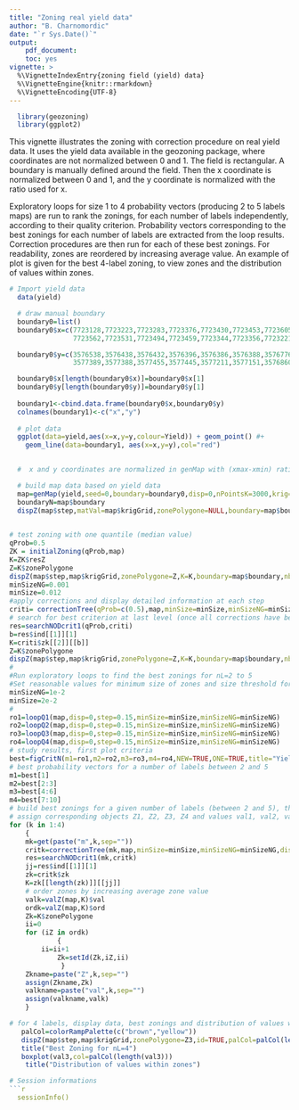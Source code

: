 ```yaml
---
title: "Zoning real yield data"
author: "B. Charnomordic"
date: "`r Sys.Date()`"
output:
    pdf_document:
    toc: yes
vignette: >
  %\VignetteIndexEntry{zoning field (yield) data}
  %\VignetteEngine{knitr::rmarkdown}
  %\VignetteEncoding{UTF-8}
---
```


```r
  library(geozoning)
  library(ggplot2)

```
This vignette illustrates the zoning with correction procedure on real yield data. It uses the yield data available in the geozoning package, where coordinates are not normalized between 0 and 1. The field is rectangular.
A boundary is manually defined around the field.
Then the x coordinate is normalized between 0 and 1, and the y coordinate is normalized with the ratio used for x.

Exploratory loops for size 1 to 4 probability vectors (producing 2 to 5 labels maps) are run to rank the zonings, for each number of labels independently, according to their quality criterion.
Probability vectors corresponding to the best zonings for each number of labels are extracted from the loop results. Correction procedures are then run for each of these best zonings.
For readability, zones are reordered by increasing average value. An example of plot is given for the best 4-label zoning, to view zones and the distribution of values within zones.


```r
# Import yield data
  data(yield)
```

```r
  # draw manual boundary
  boundary0=list()
  boundary0$x=c(7723128,7723223,7723283,7723376,7723430,7723453,7723605,7723713,7723699,7723638,7723696,7723707,
                7723562,7723531,7723494,7723459,7723344,7723356,7723221,7723158,7723129)

  boundary0$y=c(3576538,3576438,3576432,3576396,3576386,3576388,3576776,3577000,3577054,3577104,3577175,3577202,
                3577389,3577388,3577455,3577445,3577211,3577151,3576860,3576697,3576547)

  boundary0$x[length(boundary0$x)]=boundary0$x[1]
  boundary0$y[length(boundary0$y)]=boundary0$y[1]
  
  boundary1<-cbind.data.frame(boundary0$x,boundary0$y)
  colnames(boundary1)<-c("x","y")
  
  # plot data
  ggplot(data=yield,aes(x=x,y=y,colour=Yield)) + geom_point() #+
    geom_line(data=boundary1, aes(x=x,y=y),col="red")
 
```

```r
  #  x and y coordinates are normalized in genMap with (xmax-xmin) ratio

  # build map data based on yield data
  map=genMap(yield,seed=0,boundary=boundary0,disp=0,nPointsK=3000,krig=1)
  boundaryN=map$boundary
  dispZ(map$step,matVal=map$krigGrid,zonePolygone=NULL,boundary=map$boundary)
  

```
```r
# test zoning with one quantile (median value)
qProb=0.5
ZK = initialZoning(qProb,map)
K=ZK$resZ
Z=K$zonePolygone
dispZ(map$step,map$krigGrid,zonePolygone=Z,K=K,boundary=map$boundary,nbLvl=0,id=FALSE)
minSizeNG=0.001
minSize=0.012
#apply corrections and display detailed information at each step
criti= correctionTree(qProb=c(0.5),map,minSize=minSize,minSizeNG=minSizeNG,disp=1)
# search for best criterion at last level (once all corrections have been applied)
res=searchNODcrit1(qProb,criti)
b=res$ind[[1]][1]
K=criti$zk[[2]][[b]]
Z=K$zonePolygone
dispZ(map$step,map$krigGrid,zonePolygone=Z,K=K,boundary=map$boundary,nbLvl=0,id=FALSE)
#
#Run exploratory loops to find the best zonings for nL=2 to 5
#Set reasonable values for minimum size of zones and size threshold for not trying to grow zones (just remove them)
minSizeNG=1e-2
minSize=2e-2
#
ro1=loopQ1(map,disp=0,step=0.15,minSize=minSize,minSizeNG=minSizeNG)
ro2=loopQ2(map,disp=0,step=0.15,minSize=minSize,minSizeNG=minSizeNG)
ro3=loopQ3(map,disp=0,step=0.15,minSize=minSize,minSizeNG=minSizeNG)
ro4=loopQ4(map,disp=0,step=0.15,minSize=minSize,minSizeNG=minSizeNG)
# study results, first plot criteria
best=figCritN(m1=ro1,m2=ro2,m3=ro3,m4=ro4,NEW=TRUE,ONE=TRUE,title="Yield data",pdf=NULL)
# best probability vectors for a number of labels between 2 and 5
m1=best[1]
m2=best[2:3]
m3=best[4:6]
m4=best[7:10]
# build best zonings for a given number of labels (between 2 and 5), that implies calculating corrections for the best zonings determined in the exploration loop
# assign corresponding objects Z1, Z2, Z3, Z4 and values val1, val2, val3, val4
for (k in 1:4)
    {
	mk=get(paste("m",k,sep=""))
	critk=correctionTree(mk,map,minSize=minSize,minSizeNG=minSizeNG,disp=0,SAVE=T)
	res=searchNODcrit1(mk,critk)
	jj=res$ind[[1]][1]
	zk=critk$zk
	K=zk[[length(zk)]][[jj]]
	# order zones by increasing average zone value
	valk=valZ(map,K)$val
	ordk=valZ(map,K)$ord
	Zk=K$zonePolygone
	ii=0
	for (iZ in ordk)
    	    {
		ii=ii+1
    		Zk=setId(Zk,iZ,ii)
    	     }
	Zkname=paste("Z",k,sep="")
	assign(Zkname,Zk)
	valkname=paste("val",k,sep="")
	assign(valkname,valk)
    }

# for 4 labels, display data, best zonings and distribution of values within zones (boxplot)
   palCol=colorRampPalette(c("brown","yellow"))
   dispZ(map$step,map$krigGrid,zonePolygone=Z3,id=TRUE,palCol=palCol(length(Z3)))
   title("Best Zoning for nL=4")
   boxplot(val3,col=palCol(length(val3)))
    title("Distribution of values within zones")

# Session informations
```r
  sessionInfo()
```
